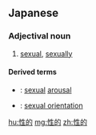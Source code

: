 ==Japanese==
{{ja-kanjitab|せい|てき|yomi=on}}

===Adjectival noun===
{{ja-adj|infl=na|せいてき}}

# [[sexual]], [[sexually]]

====Derived terms====
* {{ja-r|性的興奮|せいてき こうふん}}: [[sexual]] [[arousal]]
* {{ja-r|性的指向|せいてき しこう}}: [[sexual orientation]]

[[hu:性的]]
[[mg:性的]]
[[zh:性的]]